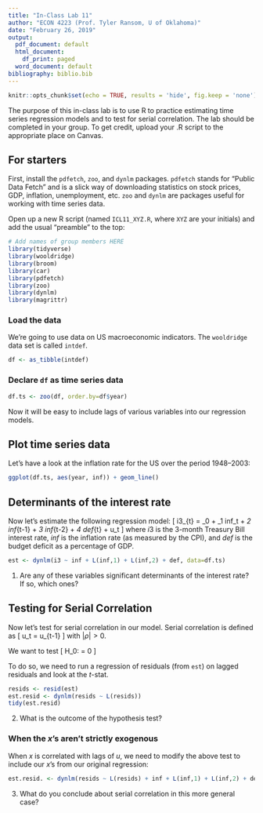 ```yaml
---
title: "In-Class Lab 11"
author: "ECON 4223 (Prof. Tyler Ransom, U of Oklahoma)"
date: "February 26, 2019"
output:
  pdf_document: default
  html_document:
    df_print: paged
  word_document: default
bibliography: biblio.bib
---
```


```r
knitr::opts_chunk$set(echo = TRUE, results = 'hide', fig.keep = 'none')
```

The purpose of this in-class lab is to use R to practice estimating time series regression models and to test for serial correlation. The lab should be completed in your group. To get credit, upload your .R script to the appropriate place on Canvas.

## For starters
First, install the `pdfetch`, `zoo`, and `dynlm` packages. `pdfetch` stands for "Public Data Fetch" and is a slick way of downloading statistics on stock prices, GDP, inflation, unemployment, etc. `zoo` and `dynlm` are packages useful for working with time series data.

Open up a new R script (named `ICL11_XYZ.R`, where `XYZ` are your initials) and add the usual "preamble" to the top:
```r
# Add names of group members HERE
library(tidyverse)
library(wooldridge)
library(broom)
library(car)
library(pdfetch)
library(zoo)
library(dynlm)
library(magrittr)
```

### Load the data
We're going to use data on US macroeconomic indicators. The `wooldridge` data set is called `intdef`.

```r
df <- as_tibble(intdef)
```

### Declare `df` as time series data
```r
df.ts <- zoo(df, order.by=df$year)
```

Now it will be easy to include lags of various variables into our regression models.

## Plot time series data
Let's have a look at the inflation rate for the US over the period 1948--2003:
```r
ggplot(df.ts, aes(year, inf)) + geom_line()
```

## Determinants of the interest rate
Now let's estimate the following regression model:
\[
i3_{t} = \beta_0 + \beta_1 inf_t + \beta_2 inf_{t-1} + \beta_3 inf_{t-2} + \beta_4 def_{t} + u_t
\]
where $i3$ is the 3-month Treasury Bill interest rate, $inf$ is the inflation rate (as measured by the CPI), and $def$ is the budget deficit as a percentage of GDP.

```r
est <- dynlm(i3 ~ inf + L(inf,1) + L(inf,2) + def, data=df.ts)
```

1. Are any of these variables significant determinants of the interest rate? If so, which ones?

## Testing for Serial Correlation
Now let's test for serial correlation in our model. Serial correlation is defined as
\[
u_t = \rho u_{t-1}
\]
with $\vert\rho\vert>0$.

We want to test
\[
H_0: \rho = 0
\]

To do so, we need to run a regression of residuals (from `est`) on lagged residuals and look at the $t$-stat.

```r
resids <- resid(est)
est.resid <- dynlm(resids ~ L(resids))
tidy(est.resid)
```

2. What is the outcome of the hypothesis test?

### When the $x$'s aren't strictly exogenous 
When $x$ is correlated with lags of $u$, we need to modify the above test to include our $x$'s from our original regression:

```r
est.resid. <- dynlm(resids ~ L(resids) + inf + L(inf,1) + L(inf,2) + def, data = df.ts)
```

3. What do you conclude about serial correlation in this more general case?
